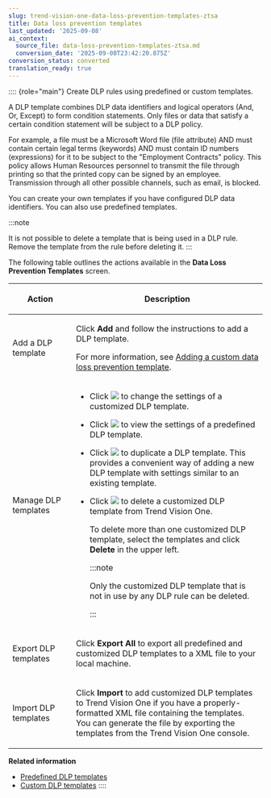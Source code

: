```yaml
---
slug: trend-vision-one-data-loss-prevention-templates-ztsa
title: Data loss prevention templates
last_updated: '2025-09-08'
ai_context:
  source_file: data-loss-prevention-templates-ztsa.md
  conversion_date: '2025-09-08T23:42:20.875Z'
conversion_status: converted
translation_ready: true
---
```


:::: {role="main"}
Create DLP rules using predefined or custom templates.

A DLP template combines DLP data identifiers and logical operators (And, Or, Except) to form condition statements. Only files or data that satisfy a certain condition statement will be subject to a DLP policy.

For example, a file must be a Microsoft Word file (file attribute) AND must contain certain legal terms (keywords) AND must contain ID numbers (expressions) for it to be subject to the "Employment Contracts" policy. This policy allows Human Resources personnel to transmit the file through printing so that the printed copy can be signed by an employee. Transmission through all other possible channels, such as email, is blocked.

You can create your own templates if you have configured DLP data identifiers. You can also use predefined templates.

:::note

It is not possible to delete a template that is being used in a DLP rule. Remove the template from the rule before deleting it.
:::

The following table outlines the actions available in the **Data Loss Prevention Templates** screen.

<table>
<colgroup>
<col style="width: 25%" />
<col style="width: 75%" />
</colgroup>
<thead>
<tr>
<th><p>Action</p></th>
<th><p>Description</p></th>
</tr>
</thead>
<tbody>
<tr>
<td><p>Add a DLP template</p></td>
<td><p>Click <strong>Add</strong> and follow the instructions to add a DLP template.</p>
<p>For more information, see <a href="trend-vision-one-custom-dlp-template">Adding a custom data loss prevention template</a>.</p></td>
</tr>
<tr>
<td><p>Manage DLP templates</p></td>
<td><ul>
<li><p>Click <img src="./images/edit_icon=GUID-1F1D1164-5310-4D6D-ACD0-6049C86960AF.webp" /> to change the settings of a customized DLP template.</p></li>
<li><p>Click <img src="./images/Custom_Category_Detail=4fdb9dfd-9bb3-422a-a1ff-971fade887f7.webp" /> to view the settings of a predefined DLP template.</p></li>
<li><p>Click <img src="./images/duplicate=e79af1b6-17af-40ad-b942-53ffb9e796d2.webp" /> to duplicate a DLP template. This provides a convenient way of adding a new DLP template with settings similar to an existing template.</p></li>
<li><p>Click <img src="./images/trash_icon=GUID-47cf6867-6315-438e-8670-86ff36f22a28.webp" /> to delete a customized DLP template from Trend Vision One.</p>
<p>To delete more than one customized DLP template, select the templates and click <strong>Delete</strong> in the upper left.</p>


:::note

<p>Only the customized DLP template that is not in use by any DLP rule can be deleted.</p>


:::

</li>
</ul></td>
</tr>
<tr>
<td><p>Export DLP templates</p></td>
<td><p>Click <strong>Export All</strong> to export all predefined and customized DLP templates to a XML file to your local machine.</p></td>
</tr>
<tr>
<td><p>Import DLP templates</p></td>
<td><p>Click <strong>Import</strong> to add customized DLP templates to Trend Vision One if you have a properly-formatted XML file containing the templates. You can generate the file by exporting the templates from the Trend Vision One console.</p></td>
</tr>
</tbody>
</table>

**Related information**

- [Predefined DLP templates](predefined-dlp-templates-ztsa.mdx)
- [Custom DLP templates](custom-dlp-templates.md "Create your own DLP templates if you have configured data identifiers.")
::::

